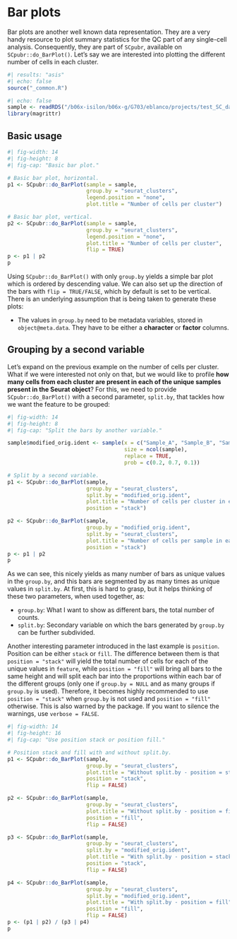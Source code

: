# Bar plots

Bar plots are another well known data representation. They are a very handy resource to plot summary statistics for the QC part of any single-cell analysis. Consequently, they are part of `SCpubr`, available on `SCpubr::do_BarPlot()`. Let's say we are interested into plotting the different number of cells in each cluster. 

```r
#| results: "asis"
#| echo: false
source("_common.R")
```

```r
#| echo: false
sample <- readRDS("/b06x-isilon/b06x-g/G703/eblanco/projects/test_SC_datasets/sc_dataset.rds")
library(magrittr)
```

## Basic usage
```r
#| fig-width: 14
#| fig-height: 8
#| fig-cap: "Basic bar plot."

# Basic bar plot, horizontal.
p1 <- SCpubr::do_BarPlot(sample = sample, 
                         group.by = "seurat_clusters", 
                         legend.position = "none", 
                         plot.title = "Number of cells per cluster")

# Basic bar plot, vertical.
p2 <- SCpubr::do_BarPlot(sample = sample, 
                         group.by = "seurat_clusters", 
                         legend.position = "none",
                         plot.title = "Number of cells per cluster", 
                         flip = TRUE)
p <- p1 | p2
p
```
Using `SCpubr::do_BarPlot()` with only `group.by` yields a simple bar plot which is ordered by descending value. We can also set up the direction of the bars with `flip = TRUE/FALSE`, which by default is set to be vertical. There is an underlying assumption that is being taken to generate these plots:

- The values in `group.by` need to be metadata variables, stored in `object@meta.data`. They have to be either a **character** or **factor** columns.


## Grouping by a second variable
Let's expand on the previous example on the number of cells per cluster. What if we were interested not only on that, but we would like to profile **how many cells from each cluster are present in each of the unique samples present in the Seurat object**? For this, we need to provide `SCpubr::do_BarPlot()` with a second parameter, `split.by`, that tackles how we want the feature to be grouped:

```r
#| fig-width: 14
#| fig-height: 8
#| fig-cap: "Split the bars by another variable."

sample$modified_orig.ident <- sample(x = c("Sample_A", "Sample_B", "Sample_C"), 
                                     size = ncol(sample), 
                                     replace = TRUE, 
                                     prob = c(0.2, 0.7, 0.1))

# Split by a second variable.
p1 <- SCpubr::do_BarPlot(sample,
                         group.by = "seurat_clusters",
                         split.by = "modified_orig.ident",
                         plot.title = "Number of cells per cluster in each sample",
                         position = "stack")

p2 <- SCpubr::do_BarPlot(sample, 
                         group.by = "modified_orig.ident", 
                         split.by = "seurat_clusters",
                         plot.title = "Number of cells per sample in each cluster",
                         position = "stack")
p <- p1 | p2
p
```

As we can see, this nicely yields as many number of bars as unique values in the `group.by`, and this bars are segmented by as many times as unique values in `split.by`. At first, this is hard to grasp, but it helps thinking of these two parameters, when used together, as:

- `group.by`: What I want to show as different bars, the total number of counts.
- `split.by`: Secondary variable on which the bars generated by `group.by` can be further subdivided.

Another interesting parameter introduced in the last example is `position`. Position can be either `stack` or `fill`. The difference between them is that `position = "stack"` will yield the total number of cells for each of the unique values in `feature`, while `position = "fill"` will bring all bars to the same height and will split each bar into the proportions within each bar of the different groups (only one if `group.by = NULL` and as many groups if `group.by` is used). Therefore, it becomes highly recommended to use `position = "stack"` when `group.by` is not used and `position = "fill"` otherwise. This is also warned by the package. If you want to silence the warnings, use `verbose = FALSE`. 

```r
#| fig-width: 14
#| fig-height: 16
#| fig-cap: "Use position stack or position fill."

# Position stack and fill with and without split.by.
p1 <- SCpubr::do_BarPlot(sample, 
                         group.by = "seurat_clusters",
                         plot.title = "Without split.by - position = stack",
                         position = "stack",
                         flip = FALSE)

p2 <- SCpubr::do_BarPlot(sample, 
                         group.by = "seurat_clusters",
                         plot.title = "Without split.by - position = fill",
                         position = "fill",
                         flip = FALSE)

p3 <- SCpubr::do_BarPlot(sample, 
                         group.by = "seurat_clusters",
                         split.by = "modified_orig.ident",
                         plot.title = "With split.by - position = stack",
                         position = "stack",
                         flip = FALSE)

p4 <- SCpubr::do_BarPlot(sample, 
                         group.by = "seurat_clusters",
                         split.by = "modified_orig.ident",
                         plot.title = "With split.by - position = fill",
                         position = "fill",
                         flip = FALSE)
p <- (p1 | p2) / (p3 | p4)
p
```


